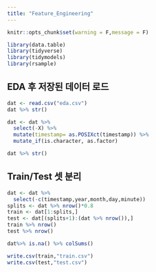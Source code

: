 ```yaml
---
title: "Feature_Engineering"
---
```


```r

knitr::opts_chunk$set(warning = F,message = F)

library(data.table)
library(tidyverse)
library(tidymodels)
library(rsample)


```

## EDA 후 저장된 데이터 로드

```r

dat <- read.csv("eda.csv")
dat %>% str()

dat <- dat %>% 
  select(-X) %>% 
  mutate(timestamp= as.POSIXct(timestamp)) %>% 
  mutate_if(is.character, as.factor)

dat %>% str()

```

## Train/Test 셋 분리

```r
dat <- dat %>% 
  select(-c(timestamp,year,month,day,minute))
splits <- dat %>% nrow()*0.8
train <- dat[1:splits,]
test <- dat[(splits+1):(dat %>% nrow()),]
train %>% nrow()
test %>% nrow()
```

```r
dat%>% is.na() %>% colSums()

```

```r
write.csv(train,"train.csv")
write.csv(test,"test.csv")
```
